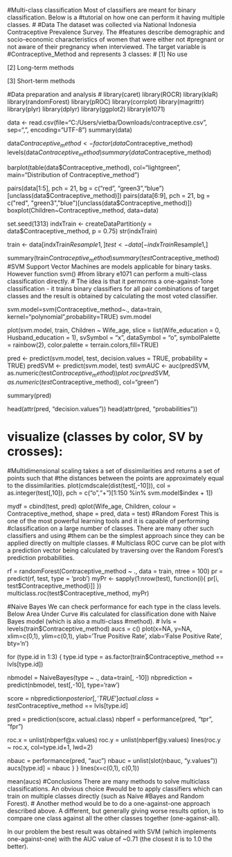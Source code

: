 #Multi-class classification Most of classifiers are meant for binary classification. Below is a
#tutorial on how one can perform it having multiple classes.
#
#Data The dataset was collected via National Indonesia Contraceptive Prevalence Survey. The
#features describe demographic and socio-economic characteristics of women that were either not
#pregnant or not aware of their pregnancy when interviewed. The target variable is
#Contraceptive_Method and represents 3 classes:
#
[1] No use

[2] Long-term methods

[3] Short-term methods

#Data preparation and analysis
#
library(caret) library(ROCR) library(klaR) library(randomForest) library(pROC)
library(corrplot) library(magrittr) library(plyr) library(dplyr) library(ggplot2)
library(e1071)

data <- read.csv(file="C:/Users/vietba/Downloads/contraceptive.csv", sep=",", encoding="UTF-8")
summary(data)

data$Contraceptive_method <- factor(data$Contraceptive_method)
levels(data$Contraceptive_method) summary(data$Contraceptive_method)

barplot(table(data$Contraceptive_method), col="lightgreen", main="Distribution of
Contraceptive_method")

pairs(data[1:5], pch = 21, bg = c("red", "green3","blue")[unclass(data$Contraceptive_method)])
pairs(data[6:9], pch = 21, bg = c("red", "green3","blue")[unclass(data$Contraceptive_method)])
boxplot(Children~Contraceptive_method, data=data)

set.seed(1313) indxTrain <- createDataPartition(y = data$Contraceptive_method, p = 0.75)
str(indxTrain)

train <- data[indxTrain$Resample1,] test <- data[-indxTrain$Resample1,]

summary(train$Contraceptive_method) summary(test$Contraceptive_method)
#SVM Support Vector Machines are models applicable for binary tasks. However function svm()
#from library e1071 can perform a multi-class classification directly.
#
The idea is that it permorms a one-against-1one classification - it trains binary classifiers
for all pair combinations of target classes and the result is obtained by calculating the most
voted classifier.

svm.model=svm(Contraceptive_method~., data=train, kernel="polynomial",probability=TRUE)
svm.model

plot(svm.model, train, Children ~ Wife_age, slice = list(Wife_education = 0, Husband_education
= 1), svSymbol = "x", dataSymbol = "o", symbolPalette = rainbow(2), color.palette =
terrain.colors,fill=TRUE)

pred <- predict(svm.model, test, decision.values = TRUE, probability = TRUE) predSVM <-
predict(svm.model, test) svmAUC <- auc(predSVM, as.numeric(test$Contraceptive_method))
plot.roc(predSVM, as.numeric(test$Contraceptive_method), col="green")

summary(pred)

head(attr(pred, "decision.values")) head(attr(pred, "probabilities"))

# visualize (classes by color, SV by crosses):
#Multidimensional scaling takes a set of dissimilarities and returns a set of points such that
#the distances between the points are approximately equal to the dissimilarities.
plot(cmdscale(dist(test[,-10])), col = as.integer(test[,10]), pch = c("o","+")[1:150 %in%
svm.model$index + 1])


mydf = cbind(test, pred) qplot(Wife_age, Children, colour = Contraceptive_method, shape = pred,
data = test)
#Random Forest This is one of the most powerful learning tools and it is capable of performing
#classification on a large number of classes. There are many other such classifiers and using
#them can be the simplest approach since they can be applied directly on multiple classes.
#
Multiclass ROC curve can be plot with a prediction vector being calculated by traversing over
the Random Forest's prediction probabilities.

rf = randomForest(Contraceptive_method ~ ., data = train, ntree = 100) pr = predict(rf, test,
type = 'prob') myPr <- sapply(1:nrow(test), function(i){ pr[i, test$Contraceptive_method[i]]
})
multiclass.roc(test$Contraceptive_method, myPr)

#Naive Bayes We can check performance for each type in the class levels. Below Area Under Curve
#is calculated for classification done with Naive Bayes model (which is also a multi-class
#method).
#
lvls = levels(train$Contraceptive_method) aucs = c() plot(x=NA, y=NA, xlim=c(0,1), ylim=c(0,1),
ylab='True Positive Rate', xlab='False Positive Rate', bty='n')

for (type.id in 1:3) { type.id type = as.factor(train$Contraceptive_method == lvls[type.id])

  nbmodel = NaiveBayes(type ~ ., data=train[, -10]) nbprediction = predict(nbmodel, test[,-10],
  type='raw')

  score = nbprediction$posterior[, 'TRUE'] actual.class = test$Contraceptive_method ==
  lvls[type.id]

  pred = prediction(score, actual.class) nbperf = performance(pred, "tpr", "fpr")

  roc.x = unlist(nbperf@x.values) roc.y = unlist(nbperf@y.values) lines(roc.y ~ roc.x,
  col=type.id+1, lwd=2)

  nbauc = performance(pred, "auc") nbauc = unlist(slot(nbauc, "y.values")) aucs[type.id] = nbauc
}
}
lines(x=c(0,1), c(0,1))

mean(aucs)
#Conclusions There are many methods to solve multiclass classifications. An obvious choice
#would be to apply classifiers which can train on multiple classes directly (such as Naive
#Bayes and Random Forest).
#
Another method would be to do a one-against-one approach described above. A different, but
generally giving worse results option, is to compare one class against all the other classes
together (one-against-all).

In our problem the best result was obtained with SVM (which implements one-against-one) with
the AUC value of ~0.71 (the closest it is to 1.0 the better).
